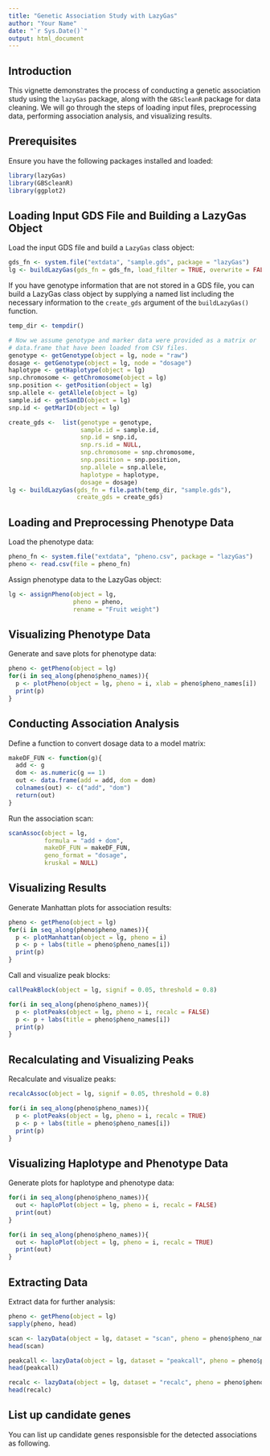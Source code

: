 ```yaml
---
title: "Genetic Association Study with LazyGas"
author: "Your Name"
date: "`r Sys.Date()`"
output: html_document
---
```


## Introduction
This vignette demonstrates the process of conducting a genetic association study using the `lazyGas` package, along with the `GBScleanR` package for data cleaning. We will go through the steps of loading input files, preprocessing data, performing association analysis, and visualizing results. 

## Prerequisites
Ensure you have the following packages installed and loaded:
```r
library(lazyGas)
library(GBScleanR)
library(ggplot2)
```

## Loading Input GDS File and Building a LazyGas Object
Load the input GDS file and build a `LazyGas` class object:
```r
gds_fn <- system.file("extdata", "sample.gds", package = "lazyGas")
lg <- buildLazyGas(gds_fn = gds_fn, load_filter = TRUE, overwrite = FALSE)
```

If you have genotype information that are not stored in a GDS file, you can build 
a LazyGas class object by supplying a named list including the necessary 
information to the `create_gds` argument of the `buildLazyGas()` function.
```r
temp_dir <- tempdir()

# Now we assume genotype and marker data were provided as a matrix or 
# data.frame that have been loaded from CSV files.
genotype <- getGenotype(object = lg, node = "raw")
dosage <- getGenotype(object = lg, node = "dosage")
haplotype <- getHaplotype(object = lg)
snp.chromosome <- getChromosome(object = lg)
snp.position <- getPosition(object = lg)
snp.allele <- getAllele(object = lg)
sample.id <- getSamID(object = lg)
snp.id <- getMarID(object = lg)

create_gds <-  list(genotype = genotype,
                    sample.id = sample.id,
                    snp.id = snp.id,
                    snp.rs.id = NULL,
                    snp.chromosome = snp.chromosome,
                    snp.position = snp.position,
                    snp.allele = snp.allele,
                    haplotype = haplotype,
                    dosage = dosage)
lg <- buildLazyGas(gds_fn = file.path(temp_dir, "sample.gds"), 
                   create_gds = create_gds)
```


## Loading and Preprocessing Phenotype Data
Load the phenotype data:
```r
pheno_fn <- system.file("extdata", "pheno.csv", package = "lazyGas")
pheno <- read.csv(file = pheno_fn)
```

Assign phenotype data to the LazyGas object:
```r
lg <- assignPheno(object = lg,
                  pheno = pheno,
                  rename = "Fruit weight")
```

## Visualizing Phenotype Data
Generate and save plots for phenotype data:
```r
pheno <- getPheno(object = lg)
for(i in seq_along(pheno$pheno_names)){
  p <- plotPheno(object = lg, pheno = i, xlab = pheno$pheno_names[i])
  print(p)
}
```

<!-- ## Confirming dosage Data -->
<!-- Check dosage and sample IDs: -->
<!-- ```{r} -->
<!-- ds <- getGenotype(object = lg, node = "dosage", valid = FALSE) -->
<!-- all_sample_id <- getSamID(object = lg, valid = FALSE) -->
<!-- valid_indices <- validSam(object = lg) -->
<!-- all_sample_id[!valid_indices] # IDs of invalid (parental) samples -->
<!-- ds[!valid_indices, 1] # Assigned integers for the invalid (parental) samples -->
<!-- ``` -->

## Conducting Association Analysis
Define a function to convert dosage data to a model matrix:
```r
makeDF_FUN <- function(g){
  add <- g
  dom <- as.numeric(g == 1)
  out <- data.frame(add = add, dom = dom)
  colnames(out) <- c("add", "dom")
  return(out)
}
```

Run the association scan:
```r
scanAssoc(object = lg,
          formula = "add + dom",
          makeDF_FUN = makeDF_FUN,
          geno_format = "dosage",
          kruskal = NULL)
```

## Visualizing Results
Generate Manhattan plots for association results:
```r
pheno <- getPheno(object = lg)
for(i in seq_along(pheno$pheno_names)){
  p <- plotManhattan(object = lg, pheno = i)
  p <- p + labs(title = pheno$pheno_names[i])
  print(p)
}
```

Call and visualize peak blocks:
```r
callPeakBlock(object = lg, signif = 0.05, threshold = 0.8)

for(i in seq_along(pheno$pheno_names)){
  p <- plotPeaks(object = lg, pheno = i, recalc = FALSE)
  p <- p + labs(title = pheno$pheno_names[i])
  print(p)
}
```

## Recalculating and Visualizing Peaks
Recalculate and visualize peaks:
```r
recalcAssoc(object = lg, signif = 0.05, threshold = 0.8)

for(i in seq_along(pheno$pheno_names)){
  p <- plotPeaks(object = lg, pheno = i, recalc = TRUE)
  p <- p + labs(title = pheno$pheno_names[i])
  print(p)
}
```

## Visualizing Haplotype and Phenotype Data
Generate plots for haplotype and phenotype data:
```r
for(i in seq_along(pheno$pheno_names)){
  out <- haploPlot(object = lg, pheno = i, recalc = FALSE)
  print(out)
}

for(i in seq_along(pheno$pheno_names)){
  out <- haploPlot(object = lg, pheno = i, recalc = TRUE)
  print(out)
}
```

## Extracting Data
Extract data for further analysis:
```r
pheno <- getPheno(object = lg)
sapply(pheno, head)
```


```r
scan <- lazyData(object = lg, dataset = "scan", pheno = pheno$pheno_names[1])
head(scan)
```


```r
peakcall <- lazyData(object = lg, dataset = "peakcall", pheno = pheno$pheno_names[1])
head(peakcall)
```


```r
recalc <- lazyData(object = lg, dataset = "recalc", pheno = pheno$pheno_names[1])
head(recalc)
```

## List up candidate genes
You can list up candidate genes responsisble for the detected associations as 
following. 
```r

```

